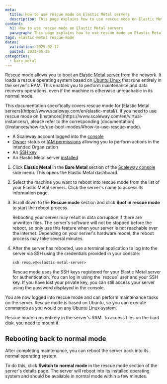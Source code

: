 ```yaml
---
meta:
  title: How to use rescue mode on Elastic Metal servers
  description: This page explains how to use rescue mode on Elastic Metal servers
content:
  h1: How to use rescue mode on Elastic Metal servers
  paragraph: This page explains how to use rescue mode on Elastic Metal servers
tags: elastic-metal rescue-mode
dates:
  validation: 2025-02-17
  posted: 2021-05-26
categories:
  - bare-metal
---
```




Rescue mode allows you to boot an [Elastic Metal server](https://www.scaleway.com/en/elastic-metal/) from the network. It loads a rescue operating system based on [Ubuntu Linux](https://ubuntu.com/) that runs entirely in the server's RAM. This enables you to perform maintenance and data recovery operations, even if the machine is otherwise unreachable in its normal mode.

<Message type="note">
  This documentation specifically covers rescue mode for [Elastic Metal servers](https://www.scaleway.com/en/elastic-metal/). If you need to use rescue mode on [Instances](https://www.scaleway.com/en/virtual-instances/), please refer to the corresponding [documentation](/instances/how-to/use-boot-modes/#how-to-use-rescue-mode).
</Message>

<Requirements />

- A Scaleway account logged into the [console](https://console.scaleway.com)
- [Owner](/iam/concepts/#owner) status or [IAM permissions](/iam/concepts/#permission) allowing you to perform actions in the intended Organization
- An [SSH key](/organizations-and-projects/how-to/create-ssh-key/)
- An Elastic Metal server [installed](/elastic-metal/quickstart/#how-to-create-an-elastic-metal-server)


1. Click **Elastic Metal** in the **Bare Metal** section of the [Scaleway console](https://console.scaleway.com) side menu. This opens the Elastic Metal dashboard.

2. Select the machine you want to reboot into rescue mode from the list of your Elastic Metal servers. Click the server's name to access its information page.

3. Scroll down to the **Rescue mode** section and click **Boot in rescue mode** to start the reboot process.

    <Message type="important">
      Rebooting your server may result in data corruption if there are unwritten files. The server's software will not be stopped before the reboot, so only use this feature when your server is not reachable over the internet.
    </Message>

    <Message type="tip">
      Depending on your server's hardware model, the reboot process may take several minutes.
    </Message>

4. After the server has rebooted, use a terminal application to log into the server via SSH using the credentials provided in your console:

    <Lightbox image={image} alt="Elastic Metal Rescue Mode Credentials Information" />

    ```
    ssh rescue@<elastic-metal-server>
    ```

    <Message type="tip">
      Rescue mode uses the SSH keys registered for your Elastic Metal server for authentication. You can log in using the `rescue` user and your SSH key. If you have lost your private key, you can still access your server using the password displayed in the console.
    </Message>

You are now logged into rescue mode and can perform maintenance tasks on the server. Rescue mode is based on Ubuntu, so you can execute commands as you would on any Ubuntu Linux system.

<Lightbox image={image2} alt="" />

<Message type="note">
  Rescue mode runs entirely in the server's RAM. To access files on the hard disk, you need to mount it.
</Message>

## Rebooting back to normal mode

After completing maintenance, you can reboot the server back into its normal operating system.

To do this, click **Switch to normal mode** in the rescue mode section of the server's details page. The server will reboot into its installed operating system and should be available in normal mode within a few minutes.